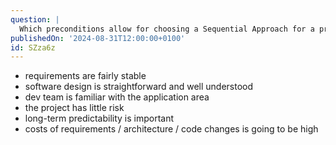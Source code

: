 ```yaml
---
question: |
  Which preconditions allow for choosing a Sequential Approach for a project development?
publishedOn: '2024-08-31T12:00:00+0100'
id: SZza6z
---
```

- requirements are fairly stable
- software design is straightforward and well understood
- dev team is familiar with the application area
- the project has little risk
- long-term predictability is important
- costs of requirements / architecture / code changes is going to be high
